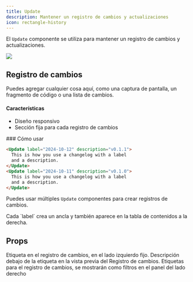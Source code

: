 ```yaml
---
title: Update
description: Mantener un registro de cambios y actualizaciones
icon: rectangle-history
---
```


El `Update` componente se utiliza para mantener un registro de cambios y actualizaciones.

<Update label="2024-10-12" description="v0.1.1">
  <Frame>
    <img className="block" src="https://mintlify-assets.b-cdn.net/hero-light.png" />
  </Frame>

  ## Registro de cambios

  Puedes agregar cualquier cosa aquí, como una captura de pantalla, un fragmento de código o una lista de cambios.

  #### Características

  * Diseño responsivo
  * Sección fija para cada registro de cambios
</Update>

<Update label="2024-10-11" description="v0.1.0">
  ### Cómo usar

  ```md
  <Update label="2024-10-12" description="v0.1.1">
    This is how you use a changelog with a label 
    and a description.
  </Update>
  <Update label="2024-10-11" description="v0.1.0">
    This is how you use a changelog with a label 
    and a description.
  </Update>
  ```

  Puedes usar múltiples `Update` componentes para crear registros de cambios.
</Update>

<Tip>
  Cada `label` crea un ancla y también aparece en la tabla de contenidos a la derecha.
</Tip>

## Props

<ResponseField name="label" type="string" required>
  Etiqueta en el registro de cambios, en el lado izquierdo fijo.
</ResponseField>

<ResponseField name="description" type="string">
  Descripción debajo de la etiqueta en la vista previa del Registro de cambios.
</ResponseField>

<ResponseField name="tags" type="string[]">
  Etiquetas para el registro de cambios, se mostrarán como filtros en el panel del lado derecho
</ResponseField>
